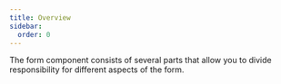 ```yaml
---
title: Overview
sidebar:
  order: 0
---
```



The form component consists of several parts that allow you to divide responsibility for different aspects of the form.

<CardGrid>
  <LinkCard
    title="JSON Schema"
    href="../json-schema/"
    description="Your data model"
  />
  <LinkCard
    title="UI Schema"
    href="../ui-schema/"
    description="How the form should look like"
  />
  <LinkCard title="Fields" href="../fields/" description="Form logic block" />
  <LinkCard title="Widgets" href="../widgets/" description="Various input elements" />
  <LinkCard title="Components" href="../components/" description="Reusable UI elements" />
  <LinkCard title="Templates" href="../templates/" description="Standardized component structures"/>
</CardGrid>
